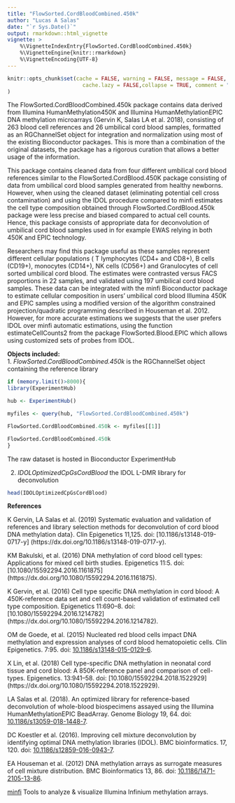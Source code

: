 ```yaml
---
title: "FlowSorted.CordBloodCombined.450k"
author: "Lucas A Salas"
date: "`r Sys.Date()`"
output: rmarkdown::html_vignette
vignette: >
    %\VignetteIndexEntry{FlowSorted.CordBloodCombined.450k}
    %\VignetteEngine{knitr::rmarkdown}
    %\VignetteEncoding{UTF-8}
---
```


```r
knitr::opts_chunk$set(cache = FALSE, warning = FALSE, message = FALSE, 
                        cache.lazy = FALSE,collapse = TRUE, comment = "#>"
)
```

The FlowSorted.CordBloodCombined.450k package contains data derived from 
Illumina HumanMethylation450K and Illumina HumanMethylationEPIC DNA methylation 
microarrays (Gervin K, Salas LA et al. 2018), consisting of 263 blood cell 
references and 26 umbilical cord blood samples, formatted as an RGChannelSet 
object for integration and normalization using most of the existing Bioconductor
packages. This is more than a combination of the original datasets, the package
has a rigorous curation that allows a better usage of the information.

This package contains cleaned data from four different umbilical cord blood 
references similar to the FlowSorted.CordBlood.450K package consisting of data 
from umbilical cord blood samples generated from healthy newborns. However, 
when using the cleaned dataset (eliminating potential cell cross contamination) 
and using the IDOL procedure compared to minfi estimates the cell type 
composition obtained through FlowSorted.CordBlood.450k package were less precise
and biased compared to actual cell counts. Hence, this package consists of 
appropriate data for deconvolution of umbilical cord blood samples used in for 
example EWAS relying in both 450K and EPIC technology.

Researchers may find this package useful as these samples represent different 
cellular populations ( T lymphocytes (CD4+ and CD8+), B cells (CD19+), monocytes
(CD14+), NK cells (CD56+) and Granulocytes of cell sorted umbilical cord blood. 
The estimates were contrasted versus FACS proportions in 22 samples, and 
validated using 197 umbilical cord blood samples. These data can be integrated 
with the minfi Bioconductor package to estimate cellular composition in users' 
umbilical cord blood Illumina 450K and EPIC samples using a modified version of 
the algorithm constrained projection/quadratic programming described in Houseman
et al. 2012. However, for more accurate estimations we suggests that the user 
prefers IDOL over minfi automatic estimations, using the function
estimateCellCounts2 from the package FlowSorted.Blood.EPIC which allows using 
customized sets of probes from IDOL.

**Objects included:**  
1. *FlowSorted.CordBloodCombined.450k* is the RGChannelSet object containing 
the reference library

```r
if (memory.limit()>8000){
library(ExperimentHub)  

hub <- ExperimentHub()  

myfiles <- query(hub, "FlowSorted.CordBloodCombined.450k")

FlowSorted.CordBloodCombined.450k <- myfiles[[1]]

FlowSorted.CordBloodCombined.450k
}
```
The raw dataset is hosted in Bioconductor ExperimentHub   

2. *IDOLOptimizedCpGsCordBlood* the IDOL L-DMR library for deconvolution  
```r
head(IDOLOptimizedCpGsCordBlood)  
```  


**References**

K Gervin, LA Salas et al. (2019) Systematic evaluation and validation of 
references and library selection methods for deconvolution of cord blood DNA 
methylation data}. Clin Epigenetics 11,125. doi: [10.1186/s13148-019-0717-y]
(https://dx.doi.org/10.1186/s13148-019-0717-y).

KM Bakulski, et al. (2016) DNA methylation of cord blood cell types: 
Applications for mixed cell birth studies. Epigenetics 11:5. doi: 
[10.1080/15592294.2016.1161875]
(https://dx.doi.org/10.1080/15592294.2016.1161875).

K Gervin, et al. (2016) Cell type specific DNA methylation in cord blood: A 
450K-reference data set and cell count-based validation of estimated cell type 
composition. Epigenetics 11:690–8. doi: 
[10.1080/15592294.2016.1214782]
(https://dx.doi.org/10.1080/15592294.2016.1214782). 

OM de Goede, et al. (2015) Nucleated red blood cells impact DNA methylation and
expression analyses of cord blood hematopoietic cells. Clin Epigenetics. 7:95. 
doi: [10.1186/s13148-015-0129-6](https://dx.doi.org/10.1186/s13148-015-0129-6). 

X Lin, et al. (2018) Cell type-specific DNA methylation in neonatal cord tissue
and cord blood: A 850K-reference panel and comparison of cell-types. 
Epigenetics. 13:941–58. doi: 
[10.1080/15592294.2018.1522929]
(https://dx.doi.org/10.1080/15592294.2018.1522929).

LA Salas et al. (2018). An optimized library for reference-based deconvolution 
of whole-blood biospecimens assayed using the Illumina HumanMethylationEPIC
BeadArray. Genome Biology 19, 64. doi:
[10.1186/s13059-018-1448-7](https://dx.doi.org/10.1186/s13059-018-1448-7).  

DC Koestler et al. (2016). Improving cell mixture deconvolution by
identifying optimal DNA methylation libraries (IDOL). BMC bioinformatics.
17, 120. doi:
[10.1186/s12859-016-0943-7](https://dx.doi.org/10.1186/s12859-016-0943-7).  

EA Houseman et al. (2012) DNA methylation arrays as surrogate
measures of cell mixture distribution. BMC Bioinformatics 13, 86.
doi: [10.1186/1471-2105-13-86](https://dx.doi.org/10.1186/1471-2105-13-86).  

[minfi](http://bioconductor.org/packages/release/bioc/html/minfi.html)
Tools to analyze & visualize Illumina Infinium methylation arrays.